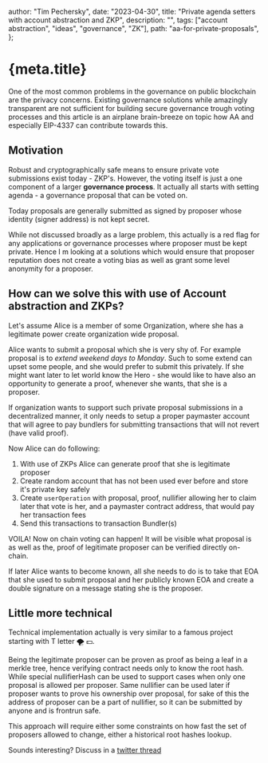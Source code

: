   author: "Tim Pechersky",
  date: "2023-04-30",
  title: "Private agenda setters with account abstraction and ZKP",
  description: "",
  tags: ["account abstraction", "ideas", "governance", "ZK"],
  path: "aa-for-private-proposals",
};

# {meta.title}

One of the most common problems in the governance on public blockchain are the privacy concerns. Existing governance solutions while amazingly transparent are not sufficient for building secure governance trough voting processes and this article is an airplane brain-breeze on topic how AA and especially EIP-4337 can contribute towards this.

## Motivation

Robust and cryptographically safe means to ensure private vote submissions exist today - ZKP's. However, the voting itself is just a one component of a larger **governance process**. It actually all starts with setting agenda - a governance proposal that can be voted on.

Today proposals are generally submitted as signed by proposer whose identity (signer address) is not kept secret.

While not discussed broadly as a large problem, this actually is a red flag for any applications or governance processes where proposer must be kept private. Hence I m looking at a solutions which would ensure that proposer reputation does not create a voting bias as well as grant some level anonymity for a proposer.

## How can we solve this with use of Account abstraction and ZKPs?

Let's assume Alice is a member of some Organization, where she has a legitimate power create organization wide proposal.

Alice wants to submit a proposal which she is very shy of. For example proposal is to _extend weekend days to Monday_. Such to some extend can upset some people, and she would prefer to submit this privately. If she might want later to let world know the Hero - she would like to have also an opportunity to generate a proof, whenever she wants, that she is a proposer.

If organization wants to support such private proposal submissions in a decentralized manner, it only needs to setup a proper paymaster account that will agree to pay bundlers for submitting transactions that will not revert (have valid proof).

Now Alice can do following:

1. With use of ZKPs Alice can generate proof that she is legitimate proposer
2. Create random account that has not been used ever before and store it's private key safely
3. Create `userOperation` with proposal, proof, nullifier allowing her to claim later that vote is her, and a paymaster contract address, that would pay her transaction fees
4. Send this transactions to transaction Bundler(s)

VOILA! Now on chain voting can happen! It will be visible what proposal is as well as the, proof of legitimate proposer can be verified directly on-chain.

If later Alice wants to become known, all she needs to do is to take that EOA that she used to submit proposal and her publicly known EOA and create a double signature on a message stating she is the proposer.

## Little more technical

Technical implementation actually is very similar to a famous project starting with T letter :tornado: :dollar:.

Being the legitimate proposer can be proven as proof as being a leaf in a merkle tree, hence verifying contract needs only to know the root hash. While special nullifierHash can be used to support cases when only one proposal is allowed per proposer. Same nullifier can be used later if proposer wants to prove his ownership over proposal, for sake of this the address of proposer can be a part of nullifier, so it can be submitted by anyone and is frontrun safe.

This approach will require either some constraints on how fast the set of proposers allowed to change, either a historical root hashes lookup.

Sounds interesting? Discuss in a [twitter thread](twitter.com/iampeersky)
